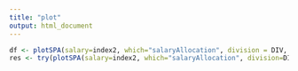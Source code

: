 ```yaml
---
title: "plot"
output: html_document
---
```


```r
df <- plotSPA(salary=index2, which="salaryAllocation", division = DIV, dataframe = TRUE, status = "Approved")
res <- try(plotSPA(salary=index2, which="salaryAllocation", division=DIV, item=names(df)[j], status = "Approved"), silent=TRUE)
```
